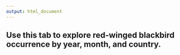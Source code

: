 ```yaml
---
output: html_document
---
```


## Use this tab to explore red-winged blackbird occurrence by year, month, and country.